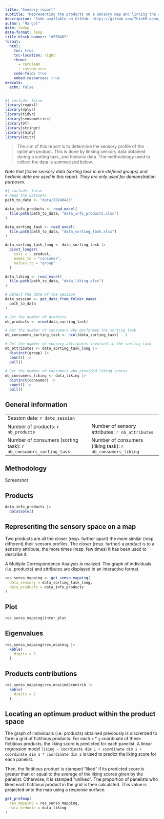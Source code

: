```yaml
---
title: "Sensory report"
subtitle: "Representing the products on a sensory map and linking the sensory description and liking scores"
description: "Code available on GitHub: https://github.com/ThinkR-open/sensometrics"
author: "Margot"
date: today
date-format: long
title-block-banner: "#55B4D2"
format:
  html:
    toc: true
    toc-location: right
    theme: 
      - cerulean
      - custom.scss
    code-fold: true
    embed-resources: true
execute: 
  echo: false
---
```


```r
#| include: false
library(readxl)
library(dplyr)
library(tidyr)
library(sensometrics)
library(DT)
library(stringr)
library(shiny)
library(knitr)
```

> The aim of this report is to determine the sensory profile of the optimum product. This is done by linking sensory data obtained during a sorting task, and hedonic data. The methodology used to collect the data is summarized below.

::: {.callout-warning appearance="simple" title="About the data"}
*Note that fictive sensory data (sorting task in pre-defined groups) and hedonic data are used in this report. They are only used for demonstration purposes.*
:::

```r
#| include: false
# Read the datasets
path_to_data <- "data/20240425"

data_info_products <- read_excel(
  file.path(path_to_data, "data_info_products.xlsx")
)

data_sorting_task <- read_excel(
  file.path(path_to_data, "data_sorting_task.xlsx")
)

data_sorting_task_long <- data_sorting_task |>
  pivot_longer(
    cols = - product,
    names_to = "consumer", 
    values_to = "group"
  )

data_liking <- read_excel(
  file.path(path_to_data, "data_liking.xlsx")
)

# Detect the date of the session
date_session <- get_date_from_folder_name(
  path_to_data
)

# Get the number of products
nb_products <- nrow(data_sorting_task)

# Get the number of consumers who performed the sorting task
nb_consumers_sorting_task <- ncol(data_sorting_task) - 1

# Get the number of sensory attributes involved in the sorting task
nb_attributes <- data_sorting_task_long |> 
  distinct(group) |> 
  count() |> 
  pull()
  
# Get the number of consumers who provided liking scores
nb_consumers_liking <- data_liking |> 
  distinct(consumer) |> 
  count() |> 
  pull()
```

## General information

|                                                                    |     |                                                            |
|:-------------------------------------------------------------------|-----|:-----------------------------------------------------------|
| Session date: `r date_session`                                     |     |                                                            |
| Number of products: `r nb_products`                                |     | Number of sensory attributes: `r nb_attributes`            |
| Number of consumers (sorting task): `r nb_consumers_sorting_task`  |     | Number of consumers (liking task): `r nb_consumers_liking` |

## Methodology

Screenshot

## Products

```r
data_info_products |>
  datatable()
```

## Representing the sensory space on a map

Two products are all the closer (resp. further apart) the more similar (resp. different) their sensory profiles. The closer (resp. farther) a product is to a sensory attribute, the more times (resp. few times) it has been used to describe it.

::: {.callout-note title="More details about the statistical analysis" collapse=true}
A Multiple Correspondence Analysis is realized. The graph of individuals (i.e. products) and attributes are displayed in an interactive format.
:::

```r
res_senso_mapping <- get_senso_mapping(
  data_sensory = data_sorting_task_long, 
  data_products = data_info_products
)
```

::: {.panel-tabset}

## Plot

```r
res_senso_mapping$inter_plot
```

## Eigenvalues

```r
res_senso_mapping$res_mca$eig |> 
  kable(
    digits = 2
  )
```

## Products contributions

```r
res_senso_mapping$res_mca$ind$contrib |> 
  kable(
    digits = 2
  )
```

:::

## Locating an optimum product within the product space

::: {.callout-note title="More details about the statistical analysis" collapse=true}
The graph of individuals (i.e. products) obtained previously is discretized to form a grid of fictitious products. For each `x` * `y` coordinate of these fictitious products, the liking score is predicted for each panelist. A linear regression model `liking ~ coordinate dim 1 + coordinate dim 2 + coordinate dim 1 * coordinate dim 2` is used to predict the liking score for each panelist. 

Then, the fictitious product is stamped "liked" if its predicted score is greater than or equal to the average of the liking scores given by the panelist. Otherwise, it is stamped "unliked". The proportion of panelists who liked each fictitious product in the grid is then calculated. This value is projected onto the map using a response surface.
:::

```r
get_prefmap(
  res_mapping = res_senso_mapping,
  data_hedonic = data_liking
)
```